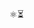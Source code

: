 
<div className='w-full text-center text-5xl mt-10'>⚛️⏳</div>

# <Title/>

  return (
    <div className={`bg-gray-100 dark:bg-gray-100/10 rounded-lg [&>h2]:mt-0 p-8 ${className ?? ''}`}>
      {children}
    </div>
  );
}

<Card className='pb-4'>

## 👋 Introduction

<p align="center">
  <a href="https://shao.fun/react-client-async/" target="_blank">🎬 Demo</a>
  <span> · </span>
  <a href="https://github.com/HK-SHAO/react-client-async" target="_blank">🌟 Source</a>
  <span> · </span>
  <a href="https://www.npmjs.com/package/react-client-async" target="_blank">🚀 Package</a>
</p>

This package helps you use async function **<u>without</u>** the need to migrate to `⚛️ React 19` and server-side rendering! 

- ✨ Supports `AbortSignal` and automatic abort on re-render.
- ✨ Supports utility hooks to create and render asynchronous tasks.

## 🚀 Install


```bash
npm i react-client-async
```

</Card>

<Card className='mt-6 pb-4'>

## ✅ `useAsync` Hook

You can use the `useAsync` hook to create a task.

```tsx
console.log(useAsync(fn, args, options));
```

<UseAsyncDemo />

</Card>

<Card className='mt-6 pb-8'>

## ✅ `Async` Component

You can use the `Async` to render an async component.

```tsx
<Async
  $fc={fc} // may be an async function component
  $waiting={waiting} // waiting component
  $fallback={fallback} // fallback component
  {...props} // props for the function component
/>
```

<AsyncDemo />

</Card>

<Card className='mt-6 pb-8'>

## 🎬 `Demo` of Recursive Async Component

A component can be used with `memo` and `async` together!

```tsx
const Rec: AsyncFC<{ n: number; }> = memo(
  async ({ [$signal]: signal, n }) =>
    // break the recursion
    (n <= 0) ? 0 : (
    // delay and recursion
    <> 
      {await delayWithSignal(99, signal)}
      {n}<Async $fc={Rec} n={n - 1} />{n}
    </>
    )
);
```

<RecursiveAsyncDemo />

</Card>


<Card className='mt-6 pb-2 mb-10'>

## ⏳ What is Next?

- ⏳ `useAsyncIterable` hook
- ⏳ `AsyncIterable` component

```tsx
async function* IterableComponent() {
  yield* OtherIterableComponent();
  yield  await component1();
  yield  await component2();
  yield  <div>...</div>;
}
```

- 🌟 Star this repo if you like it! 🤩🤩🤩
- 👉 [github.com/hk-shao/react-client-async](https://github.com/HK-SHAO/react-client-async)

Looking forward to your feedback or contribution! 🚀🚀🚀

</Card>
